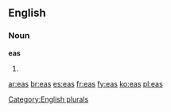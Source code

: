 ==English==

===Noun===
'''eas'''

# {{plural of|[[ea]]}}

[[Category:English plurals]]

[[ar:eas]]
[[br:eas]]
[[es:eas]]
[[fr:eas]]
[[fy:eas]]
[[ko:eas]]
[[pl:eas]]